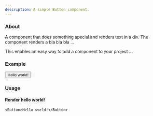 ```yaml
---
description: A simple Button component.
---
```



### About

A component that does something special and renders text in a div.
The component renders a bla bla bla ...

This enables an easy way to add a component to your project ...

### Example

<Button>Hello world!</Button>

### Usage

#### Render hello world!

```tsx live
<Button>Hello world!</Button>
```
